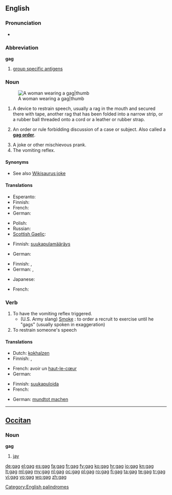 ==English==

===Pronunciation===
* {{rhymes|æɡ}}

===Abbreviation===
'''gag'''
{{wikipedia|Group-specific_Antigen}}

# [[group specific antigens]]

===Noun===
{{en-noun}}
[[Image:Kerchief Gag1.jpg|A woman wearing a gag|thumb]]

# A device to restrain speech, usually a rag in the mouth and secured there with tape, another rag that has been folded into a narrow strip, or a rubber ball threaded onto a cord or a leather or rubber strap.
# {{legal}} An order or rule forbidding discussion of a case or subject.  Also called a '''[[gag order]]'''.
# A joke or other mischievous prank.
# The vomiting reflex.

====Synonyms====
* See also [[Wikisaurus:joke]]

====Translations====
{{trans-top|A device to restrain speech}}
* Esperanto: {{t|eo|buŝoŝtopilo|xs=Esperanto}}
* Finnish: {{t-|fi|suukapula}}
* French: {{t+|fr|bâillon|m}}
* German: {{t+|de|Knebel|m}}
{{trans-mid}}
* Polish: {{t+|pl|knebel|m}}
* Russian: {{t|ru|кляп|m|tr=kljap}}
* [[Scottish Gaelic]]: {{t|gd|glas-ghuib|f|xs=Scottish Gaelic}}
{{trans-bottom}}

{{trans-top|An order or rule forbidding discussion of a case or subject}}
* Finnish: [[suukapulamääräys]]
{{trans-mid}}
* German: {{t-|de|Maulkorberlass|m}}
{{trans-bottom}}

{{trans-top|A joke or other mischievous prank}}
* Finnish: {{t+|fi|vitsi}}, {{t+|fi|pila}}
* German: {{t+|de|Witz|m}}, {{t+|de|Gag|m}}
{{trans-mid}}
* Japanese: {{t|ja|ギャグ|tr=gyagu}}
{{trans-bottom}}

{{trans-top|The vomiting reflex}}
* French: {{t|fr|haut-le-coeur}}
{{trans-mid}}
{{trans-bottom}}

===Verb===
{{en-verb|gags|gagging|gagged}}

# To have the vomiting reflex triggered.
#* (U.S. Army slang) [[smoke#Transitive_verb|Smoke]] : to order a recruit to exercise until he "gags" (usually spoken in exaggeration)
# To restrain someone's speech

====Translations====
{{trans-top|To have the vomiting reflex triggered}}
* Dutch: [[kokhalzen]]
* Finnish: {{t-|fi|yökätä}}, {{t-|fi|kakistella}}
{{trans-mid}}
* French: avoir un [[haut-le-cœur]]
* German: {{t-|de|würgen}}
{{trans-bottom}}

{{trans-top|To restrain someone's speech}}
* Finnish: [[suukapuloida]]
* French: {{t+|fr|bâillonner}}
{{trans-mid}}
* German: [[mundtot machen]]
{{trans-bottom}}

[[Category:English palindromes]]

----

==[[Occitan]]==

===Noun===
'''gag''' {{m}}

# [[jay]]

[[de:gag]]
[[el:gag]]
[[es:gag]]
[[fa:gag]]
[[fr:gag]]
[[fy:gag]]
[[ko:gag]]
[[hr:gag]]
[[io:gag]]
[[kn:gag]]
[[lt:gag]]
[[ml:gag]]
[[my:gag]]
[[nl:gag]]
[[oc:gag]]
[[pl:gag]]
[[ro:gag]]
[[fi:gag]]
[[ta:gag]]
[[te:gag]]
[[tr:gag]]
[[vi:gag]]
[[vo:gag]]
[[wo:gag]]
[[zh:gag]]